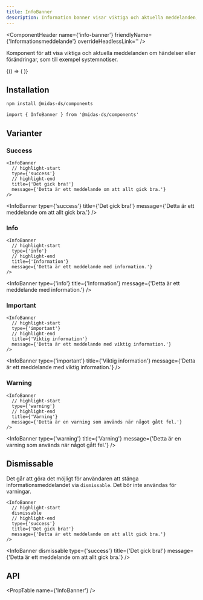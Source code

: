 ```yaml
---
title: InfoBanner
description: Information banner visar viktiga och aktuella meddelanden, som till exempel systemnotiser.
---
```



<ComponentHeader
  name={'info-banner'}
  friendlyName={'Informationsmeddelande'}
  overrideHeadlessLink=''
/>

Komponent för att visa viktiga och aktuella meddelanden om händelser eller förändringar, som till exempel systemnotiser.

<BrowserOnly>
  {() => (
    <MidasTabs
      label={'Välj typ'}
      tabs={['Success', 'Info', 'Important', 'Warning']}
    >
      <InfoBanner
        type={'success'}
        title={'Formuläret har skickats'}
        message={'Allt gick bra. Du kan nu stänga fönstret.'}
      />
      <InfoBanner
        type={'info'}
        title={'Kom ihåg att fylla i din semesterplan'}
        message={'Vi behöver din semesterplan för att kunna gå vidare.'}
      />
      <InfoBanner
        type={'important'}
        title={'Du behöver komplettera!'}
        message={'Vi saknar din semesterplan.'}
      />
      <InfoBanner
        type={'warning'}
        title={'Formuläret kunde inte skickas!'}
        message={'Vi kunde inte skicka formuläret. Semesterplanen måste vara i pdf-format!'}
      />
    </MidasTabs>
  )}
</BrowserOnly>

## Installation

```bash npm2yarn
npm install @midas-ds/components
```

```tsx
import { InfoBanner } from '@midas-ds/components'
```

## Varianter

### Success

```tsx
<InfoBanner
  // highlight-start
  type={'success'}
  // highlight-end
  title={'Det gick bra!'}
  message={'Detta är ett meddelande om att allt gick bra.'}
/>
```

<InfoBanner
  type={'success'}
  title={'Det gick bra!'}
  message={'Detta är ett meddelande om att allt gick bra.'}
/>
### Info

```tsx
<InfoBanner
  // highlight-start
  type={'info'}
  // highlight-end
  title={'Information'}
  message={'Detta är ett meddelande med information.'}
/>
```

<InfoBanner
  type={'info'}
  title={'Information'}
  message={'Detta är ett meddelande med information.'}
/>

### Important

```tsx
<InfoBanner
  // highlight-start
  type={'important'}
  // highlight-end
  title={'Viktig information'}
  message={'Detta är ett meddelande med viktig information.'}
/>
```

<InfoBanner
  type={'important'}
  title={'Viktig information'}
  message={'Detta är ett meddelande med viktig information.'}
/>

### Warning

```tsx
<InfoBanner
  // highlight-start
  type={'warning'}
  // highlight-end
  title={'Varning'}
  message={'Detta är en varning som används när något gått fel.'}
/>
```

<InfoBanner
  type={'warning'}
  title={'Varning'}
  message={'Detta är en varning som används när något gått fel.'}
/>

## Dismissable

Det går att göra det möjligt för användaren att stänga informationsmeddelandet via `dismissable`. Det bör inte användas för varningar.

```tsx
<InfoBanner
  // highlight-start
  dismissable
  // highlight-end
  type={'success'}
  title={'Det gick bra!'}
  message={'Detta är ett meddelande om att allt gick bra.'}
/>
```

<InfoBanner
  dismissable
  type={'success'}
  title={'Det gick bra!'}
  message={'Detta är ett meddelande om att allt gick bra.'}
/>

## API

<PropTable name={'InfoBanner'} />
